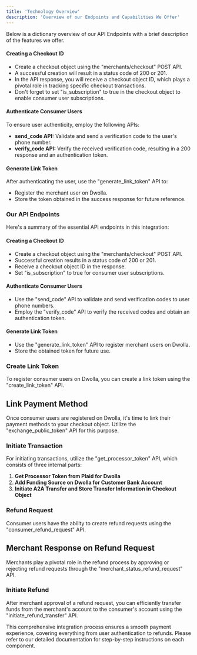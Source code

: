 ```yaml
---
title: 'Technology Overview'
description: 'Overview of our Endpoints and Capabilities We Offer'
---
```


Below is a dictionary overview of our API Endpoints with a brief description of the features we offer.

#### Creating a Checkout ID

- Create a checkout object using the "merchants/checkout" POST API.
- A successful creation will result in a status code of 200 or 201.
- In the API response, you will receive a checkout object ID, which plays a pivotal role in tracking specific checkout transactions.
- Don't forget to set "is_subscription" to true in the checkout object to enable consumer user subscriptions.

#### Authenticate Consumer Users

To ensure user authenticity, employ the following APIs:

- **send_code API:** Validate and send a verification code to the user's phone number.
- **verify_code API:** Verify the received verification code, resulting in a 200 response and an authentication token.

#### Generate Link Token

After authenticating the user, use the "generate_link_token" API to:

- Register the merchant user on Dwolla.
- Store the token obtained in the success response for future reference.

### Our API Endpoints

Here's a summary of the essential API endpoints in this integration:

#### Creating a Checkout ID

- Create a checkout object using the "merchants/checkout" POST API.
- Successful creation results in a status code of 200 or 201.
- Receive a checkout object ID in the response.
- Set "is_subscription" to true for consumer user subscriptions.

#### Authenticate Consumer Users

- Use the "send_code" API to validate and send verification codes to user phone numbers.
- Employ the "verify_code" API to verify the received codes and obtain an authentication token.

#### Generate Link Token

- Use the "generate_link_token" API to register merchant users on Dwolla.
- Store the obtained token for future use.

### Create Link Token

To register consumer users on Dwolla, you can create a link token using the "create_link_token" API.

## Link Payment Method

Once consumer users are registered on Dwolla, it's time to link their payment methods to your checkout object. Utilize the "exchange_public_token" API for this purpose.

### Initiate Transaction

For initiating transactions, utilize the "get_processor_token" API, which consists of three internal parts:

1. **Get Processor Token from Plaid for Dwolla**
2. **Add Funding Source on Dwolla for Customer Bank Account**
3. **Initiate A2A Transfer and Store Transfer Information in Checkout Object**

### Refund Request

Consumer users have the ability to create refund requests using the "consumer_refund_request" API.

## Merchant Response on Refund Request

Merchants play a pivotal role in the refund process by approving or rejecting refund requests through the "merchant_status_refund_request" API.

### Initiate Refund

After merchant approval of a refund request, you can efficiently transfer funds from the merchant's account to the consumer's account using the "initiate_refund_transfer" API.

This comprehensive integration process ensures a smooth payment experience, covering everything from user authentication to refunds. Please refer to our detailed documentation for step-by-step instructions on each component.
